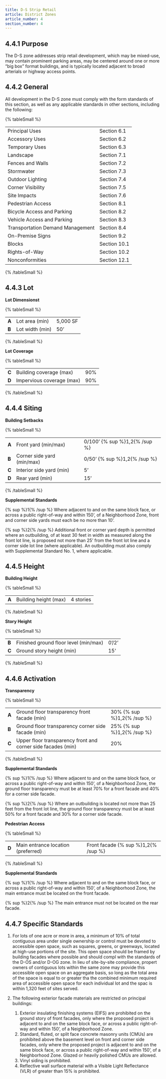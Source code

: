 ```yaml
---
title: D-S Strip Retail
article: District Zones
article_number: 4
section_number: 4
---
```


## 4.4.1 Purpose

The D-S zone addresses strip retail development, which may be mixed-use, may contain prominent parking areas, may be centered around one or more “big box” format buildings, and is typically located adjacent to broad arterials or highway access points.

## 4.4.2 General

All development in the D-S zone must comply with the form standards of this section, as well as any applicable standards in other sections, including the following:

{% tableSmall %}

|                                  |              |
| -------------------------------- | ------------ |
| Principal Uses                   | Section 6.1  |
| Accessory Uses                   | Section 6.2  |
| Temporary Uses                   | Section 6.3  |
| Landscape                        | Section 7.1  |
| Fences and Walls                 | Section 7.2  |
| Stormwater                       | Section 7.3  |
| Outdoor Lighting                 | Section 7.4  |
| Corner Visibility                | Section 7.5  |
| Site Impacts                     | Section 7.6  |
| Pedestrian Access                | Section 8.1  |
| Bicycle Access and Parking       | Section 8.2  |
| Vehicle Access and Parking       | Section 8.3  |
| Transportation Demand Management | Section 8.4  |
| On-Premise Signs                 | Section 9.2  |
| Blocks                           | Section 10.1 |
| Rights-of-Way                    | Section 10.2 |
| Nonconformities                  | Section 12.1 |

{% /tableSmall %}

## 4.4.3 Lot

**Lot Dimensionst**

{% tableSmall %}

|       |                 |          |
| ----- | --------------- | -------- |
| **A** | Lot area (min)  | 5,000 SF |
| **B** | Lot width (min) | 50’      |

{% /tableSmall %}

**Lot Coverage**

{% tableSmall %}

|       |                           |     |
| ----- | ------------------------- | --- |
| **C** | Building coverage (max)   | 90% |
| **D** | Impervious coverage (max) | 90% |

{% /tableSmall %}

## 4.4.4 Siting

**Building Setbacks**

{% tableSmall %}

|       |                            |                               |
| ----- | -------------------------- | ----------------------------- |
| **A** | Front yard (min/max)       | 0/100’ {% sup %}1,2{% /sup %} |
| **B** | Corner side yard (min/max) | 0/50’ {% sup %}1,2{% /sup %}  |
| **C** | Interior side yard (min)   | 5’                            |
| **D** | Rear yard (min)            | 15’                           |

{% /tableSmall %}

**Supplemental Standards**

{% sup %}1{% /sup %} Where adjacent to and on the same block face, or across a public right-of-way and within 150’, of a Neighborhood Zone, front and corner side yards must each be no more than 10’.

{% sup %}2{% /sup %} Additional front or corner yard depth is permitted where an outbuilding, of at least 30 feet in width as measured along the front lot line, is proposed not more than 25’ from the front lot line and a corner side lot line (where applicable). An outbuilding must also comply with Supplemental Standard No. 1, where applicable.

## 4.4.5 Height

**Building Height**

{% tableSmall %}

|       |                       |           |
| ----- | --------------------- | --------- |
| **A** | Building height (max) | 4 stories |

{% /tableSmall %}

**Story Height**

{% tableSmall %}

|       |                                       |       |
| ----- | ------------------------------------- | ----- |
| **B** | Finished ground floor level (min/max) | 0’/2’ |
| **C** | Ground story height (min)             | 15'   |

{% /tableSmall %}

## 4.4.6 Activation

**Transparency**

{% tableSmall %}

|       |                                                              |                            |
| ----- | ------------------------------------------------------------ | -------------------------- |
| **A** | Ground floor transparency front facade (min)                 | 30% {% sup %}1,2{% /sup %} |
| **B** | Ground floor transparency corner side facade (min)           | 25% {% sup %}1,2{% /sup %} |
| **C** | Upper floor transparency front and corner side facades (min) | 20%                        |

{% /tableSmall %}

**Supplemental Standards**

{% sup %}1{% /sup %} Where adjacent to and on the same block face, or across a public right-of-way
and within 150’, of a Neighborhood Zone, the ground floor transparency must be at
least 70% for a front facade and 40% for a corner side facade.

{% sup %}2{% /sup %} Where an outbuilding is located not more than 25 feet from the front
lot line, the ground floor transparency must be at least 50% for a front facade and
30% for a corner side facade.

**Pedestrian Access**

{% tableSmall %}

|       |                                    |                                     |
| ----- | ---------------------------------- | ----------------------------------- |
| **D** | Main entrance location (preferred) | Front facade {% sup %}1,2{% /sup %} |

{% /tableSmall %}

**Supplemental Standards**

{% sup %}1{% /sup %} Where adjacent to and on the same block face, or across a public right-of-way
and within 150’, of a Neighborhood Zone, the main entrance must be located on the
front facade.

{% sup %}2{% /sup %} The main entrance must not be located on the rear facade.

## 4.4.7 Specific Standards

1. For lots of one acre or more in area, a minimum of 10% of total contiguous area under single ownership or control must be devoted to accessible open space, such as squares, greens, or greenways, located at high-use portions of the site. This open space should be framed by building facades where possible and should compl with the standards of the D-OS and/or D-OG zone. In lieu of site-by-site compliance, propert owners of contiguous lots within the same zone may provide this accessible open space on an aggregate basis, so long as the total area of the space is equal to or greater tha the combined minimum required area of accessible open space for each individual lot and the spac is within 1,320 feet of sites served.
2. The following exterior facade materials are restricted on principal buildings:

   1. Exterior insulating finishing systems (EIFS) are prohibited on the ground story of front facades, only where the proposed project is adjacent to and on the same block face, or across a public right-of-way and within 150’, of a Neighborhood Zone.
   2. Standard, fluted, or split face concrete masonry units (CMUs) are prohibited above the basement level on front and corner side facades, only where the proposed project is adjacent to and on the same block face, or across a public right-of-way and within 150’, of a Neighborhood Zone. Glazed or heavily polished CMUs are allowed.
   3. Vinyl siding is prohibited.
   4. Reflective wall surface material with a Visible Light Reflectance (VLR) of greater than 15% is prohibited.
